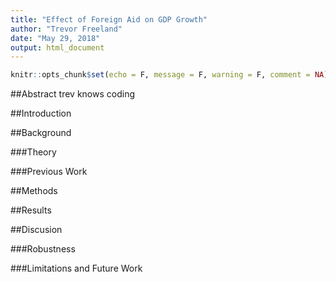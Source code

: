 ```yaml
---
title: "Effect of Foreign Aid on GDP Growth"
author: "Trevor Freeland"
date: "May 29, 2018"
output: html_document
---
```


```r
knitr::opts_chunk$set(echo = F, message = F, warning = F, comment = NA)
```

##Abstract
trev knows coding

##Introduction

##Background

###Theory

###Previous Work

##Methods


##Results

##Discusion

###Robustness

###Limitations and Future Work
